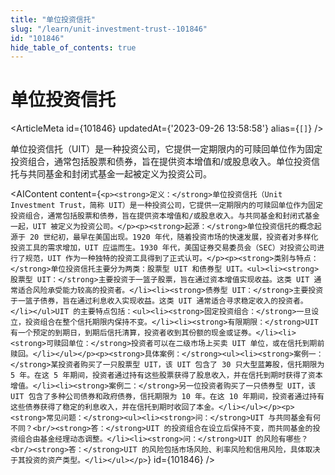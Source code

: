 ```yaml
---
title: "单位投资信托"
slug: "/learn/unit-investment-trust--101846"
id: "101846"
hide_table_of_contents: true
---
```



# 单位投资信托

<ArticleMeta id={101846} updatedAt={'2023-09-26 13:58:58'} alias={`[]`} />
<div className='border-solid border-b border-t-0 my-4 border-[var(--ifm-color-gray-300)]' />

单位投资信托（UIT）是一种投资公司，它提供一定期限内的可赎回单位作为固定投资组合，通常包括股票和债券，旨在提供资本增值和/或股息收入。单位投资信托与共同基金和封闭式基金一起被定义为投资公司。

<AIContent content={`<p><strong>定义：</strong>单位投资信托（Unit Investment Trust，简称 UIT）是一种投资公司，它提供一定期限内的可赎回单位作为固定投资组合，通常包括股票和债券，旨在提供资本增值和/或股息收入。与共同基金和封闭式基金一起，UIT 被定义为投资公司。</p><p><strong>起源：</strong>单位投资信托的概念起源于 20 世纪初，最早在美国出现。1920 年代，随着投资市场的快速发展，投资者对多样化投资工具的需求增加，UIT 应运而生。1930 年代，美国证券交易委员会（SEC）对投资公司进行了规范，UIT 作为一种独特的投资工具得到了正式认可。</p><p><strong>类别与特点：</strong>单位投资信托主要分为两类：股票型 UIT 和债券型 UIT。<ul><li><strong>股票型 UIT：</strong>主要投资于一篮子股票，旨在通过资本增值实现收益。这类 UIT 通常适合风险承受能力较高的投资者。</li><li><strong>债券型 UIT：</strong>主要投资于一篮子债券，旨在通过利息收入实现收益。这类 UIT 通常适合寻求稳定收入的投资者。</li></ul>UIT 的主要特点包括：<ul><li><strong>固定投资组合：</strong>一旦设立，投资组合在整个信托期限内保持不变。</li><li><strong>有限期限：</strong>UIT 有一个预定的到期日，到期后信托清算，投资者收到其份额的现金或证券。</li><li><strong>可赎回单位：</strong>投资者可以在二级市场上买卖 UIT 单位，或在信托到期前赎回。</li></ul></p><p><strong>具体案例：</strong><ul><li><strong>案例一：</strong>某投资者购买了一只股票型 UIT，该 UIT 包含了 30 只大型蓝筹股，信托期限为 5 年。在这 5 年期间，投资者通过持有这些股票获得了股息收入，并在信托到期时获得了资本增值。</li><li><strong>案例二：</strong>另一位投资者购买了一只债券型 UIT，该 UIT 包含了多种公司债券和政府债券，信托期限为 10 年。在这 10 年期间，投资者通过持有这些债券获得了稳定的利息收入，并在信托到期时收回了本金。</li></ul></p><p><strong>常见问题：</strong><ul><li><strong>问：</strong>UIT 与共同基金有何不同？<br/><strong>答：</strong>UIT 的投资组合在设立后保持不变，而共同基金的投资组合由基金经理动态调整。</li><li><strong>问：</strong>UIT 的风险有哪些？<br/><strong>答：</strong>UIT 的风险包括市场风险、利率风险和信用风险，具体取决于其投资的资产类型。</li></ul></p>`} id={101846} />
